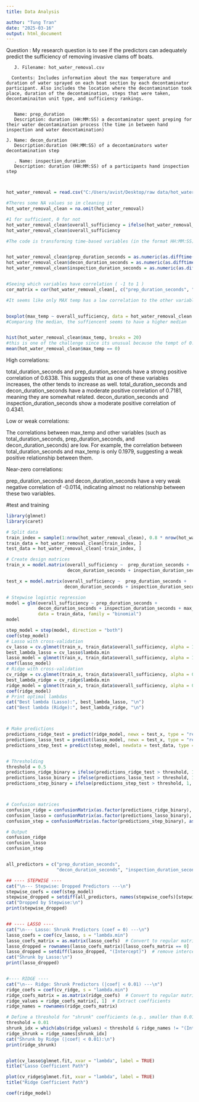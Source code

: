 ---
title: Data Analysis

author: "Tung Tran"
date: "2025-03-16"
output: html_document
---

Question : My research question is to see if the predictors can adequately predict the sufficiency of removing invasive clams off boats.


       J. Filename: hot_water_removal.csv      
     
      Contents: Includes information about the max temperature and duration of water sprayed on each boat section by each decontaminator participant. Also includes the location where the decontamination took place, duration of the decontamination, steps that were taken, decontaminaiton unit type, and sufficiency rankings.
	
       
       Name: prep_duration
       Description: duration (HH:MM:SS) a decontaminator spent preping for their water decontamination process (the time in between hand inspection and water deocntamination)
       
    J. Name: decon_duration
       Description:duration (HH:MM:SS) of a decontaminators water decontamination step 
       
       . Name: inspection_duration
       Description: duration (HH:MM:SS) of a participants hand inspection step
       
       
```{r}


hot_water_removal = read.csv("C:/Users/avist/Desktop/raw data/hot_water_removal.csv")

#Theres some NA values so im cleaning it
hot_water_removal_clean = na.omit(hot_water_removal)

#1 for sufficient, 0 for not
hot_water_removal_clean$overall_sufficiency = ifelse(hot_water_removal_clean$overall_sufficiency == "Sufficient", 1, 0)
hot_water_removal_clean$overall_sufficiency


```



```{r}

#The code is transforming time-based variables (in the format HH:MM:SS) into numeric values representing the total number of seconds for each corresponding variable. This makes it easier to analyze and model these duration in subsequent statistical analysis.


hot_water_removal_clean$prep_duration_seconds = as.numeric(as.difftime(hot_water_removal_clean$prep_duration, format = "%H:%M:%S"))
hot_water_removal_clean$decon_duration_seconds = as.numeric(as.difftime(hot_water_removal_clean$decon_duration, format = "%H:%M:%S"))
hot_water_removal_clean$inspection_duration_seconds = as.numeric(as.difftime(hot_water_removal_clean$inspection_duration, format = "%H:%M:%S"))


#Seeing which variables have correlation ( -1 to 1 ) 
cor_matrix = cor(hot_water_removal_clean[, c("prep_duration_seconds", "decon_duration_seconds", "inspection_duration_seconds", "max_temp")])

#It seems like only MAX temp has a low correlation to the other variables


boxplot(max_temp ~ overall_sufficiency, data = hot_water_removal_clean )
#Comparing the median, the suffiencent seems to have a higher median


hist(hot_water_removal_clean$max_temp, breaks = 20)
#this is one of the challenge since its unusual because the tempt of 0. Large sum of 0 is an indication (our data is inaccurate because having 0 as a max temperature does not make sense)
mean(hot_water_removal_clean$max_temp == 0)

```


High correlations:

total_duration_seconds and prep_duration_seconds have a strong positive correlation of 0.6338. This suggests that as one of these variables increases, the other tends to increase as well.
total_duration_seconds and decon_duration_seconds have a moderate positive correlation of 0.7181, meaning they are somewhat related.
decon_duration_seconds and inspection_duration_seconds show a moderate positive correlation of 0.4341.


Low or weak correlations:

The correlations between max_temp and other variables (such as total_duration_seconds, prep_duration_seconds, and decon_duration_seconds) are low. For example, the correlation between total_duration_seconds and max_temp is only 0.1979, suggesting a weak positive relationship between them.


Near-zero correlations:

prep_duration_seconds and decon_duration_seconds have a very weak negative correlation of -0.0114, indicating almost no relationship between these two variables.



#test and training 
```{r}
library(glmnet)
library(caret)

# Split data
train_index = sample(1:nrow(hot_water_removal_clean), 0.8 * nrow(hot_water_removal_clean))
train_data = hot_water_removal_clean[train_index, ]
test_data = hot_water_removal_clean[-train_index, ]

# Create design matrices
train_x = model.matrix(overall_sufficiency ~  prep_duration_seconds + 
                       decon_duration_seconds + inspection_duration_seconds + max_temp, data = train_data)

test_x = model.matrix(overall_sufficiency ~  prep_duration_seconds + 
                      decon_duration_seconds + inspection_duration_seconds + max_temp, data = test_data)

# Stepwise logistic regression
model = glm(overall_sufficiency ~ prep_duration_seconds + 
            decon_duration_seconds + inspection_duration_seconds + max_temp, 
            data = train_data, family = "binomial")
model

step_model = step(model, direction = "both")
coef(step_model)
# Lasso with cross-validation
cv_lasso = cv.glmnet(train_x, train_data$overall_sufficiency, alpha = 1, family = "binomial")
best_lambda_lasso = cv_lasso$lambda.min
lasso_model = glmnet(train_x, train_data$overall_sufficiency, alpha = 1, lambda = best_lambda_lasso, family = "binomial")
coef(lasso_model)
# Ridge with cross-validation
cv_ridge = cv.glmnet(train_x, train_data$overall_sufficiency, alpha = 0, family = "binomial")
best_lambda_ridge = cv_ridge$lambda.min
ridge_model = glmnet(train_x, train_data$overall_sufficiency, alpha = 0, lambda = best_lambda_ridge, family = "binomial")
coef(ridge_model)
# Print optimal lambdas
cat("Best lambda (Lasso):", best_lambda_lasso, "\n")
cat("Best lambda (Ridge):", best_lambda_ridge, "\n")



# Make predictions
predictions_ridge_test = predict(ridge_model, newx = test_x, type = "response", s = best_lambda_ridge)
predictions_lasso_test = predict(lasso_model, newx = test_x, type = "response", s = best_lambda_lasso)
predictions_step_test = predict(step_model, newdata = test_data, type = "response")


# Thresholding
threshold = 0.5
predictions_ridge_binary = ifelse(predictions_ridge_test > threshold, 1, 0)
predictions_lasso_binary = ifelse(predictions_lasso_test > threshold, 1, 0)
predictions_step_binary = ifelse(predictions_step_test > threshold, 1, 0)



# Confusion matrices
confusion_ridge = confusionMatrix(as.factor(predictions_ridge_binary), as.factor(actual_labels))
confusion_lasso = confusionMatrix(as.factor(predictions_lasso_binary), as.factor(actual_labels))
confusion_step = confusionMatrix(as.factor(predictions_step_binary), as.factor(actual_labels))

# Output
confusion_ridge
confusion_lasso
confusion_step



```


```{r}


all_predictors = c("prep_duration_seconds", 
                   "decon_duration_seconds", "inspection_duration_seconds", "max_temp")

## ---- STEPWISE ----
cat("\n--- Stepwise: Dropped Predictors ---\n")
stepwise_coefs = coef(step_model)
stepwise_dropped = setdiff(all_predictors, names(stepwise_coefs)[stepwise_coefs != 0])
cat("Dropped by Stepwise:\n")
print(stepwise_dropped)


## ---- LASSO ----
cat("\n--- Lasso: Shrunk Predictors (coef = 0) ---\n")
lasso_coefs = coef(cv_lasso, s = "lambda.min")
lasso_coefs_matrix = as.matrix(lasso_coefs)  # Convert to regular matrix
lasso_dropped = rownames(lasso_coefs_matrix)[lasso_coefs_matrix == 0]
lasso_dropped = setdiff(lasso_dropped, "(Intercept)")  # remove intercept
cat("Shrunk by Lasso:\n")
print(lasso_dropped)


#---- RIDGE ----
cat("\n--- Ridge: Shrunk Predictors (|coef| < 0.01) ---\n")
ridge_coefs = coef(cv_ridge, s = "lambda.min")
ridge_coefs_matrix = as.matrix(ridge_coefs)  # Convert to regular matrix
ridge_values = ridge_coefs_matrix[, 1]  # Extract coefficients
ridge_names = rownames(ridge_coefs_matrix)

# Define a threshold for "shrunk" coefficients (e.g., smaller than 0.01)
threshold = 0.01
shrunk_idx = which(abs(ridge_values) < threshold & ridge_names != "(Intercept)")
ridge_shrunk = ridge_names[shrunk_idx]
cat("Shrunk by Ridge (|coef| < 0.01):\n")
print(ridge_shrunk)



```


```{r}


plot(cv_lasso$glmnet.fit, xvar = "lambda", label = TRUE)
title("Lasso Coefficient Path")

plot(cv_ridge$glmnet.fit, xvar = "lambda", label = TRUE)
title("Ridge Coefficient Path")

coef(ridge_model)
```
